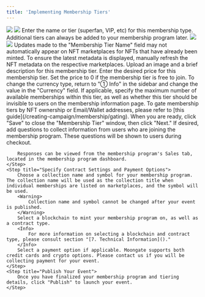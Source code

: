 ```yaml
---
title: 'Implementing Membership Tiers'
---
```

<Steps>
    <Step title="Click '③ Tiers'">
        <img src="/images/creating-campaign/membership/creating tier/Tier Button Location.png"/>
    </Step>
    <Step title="Click 'Add Tier'">
        <img src="/images/creating-campaign/membership/creating tier/Add Tier Button Location.png"/>
    </Step>
    <Step title="Add Membership Tier Name/Type">
        Enter the name or tier (superfan, VIP, etc) for this membership type. Additional tiers can always be added to your membership program later.
        <img src="/images/creating-campaign/membership/creating tier/Add Tier Name.png"/>
        <Frame>
            <img src="/images/creating-campaign/membership/creating tier/Tier Location.png" caption="Where customers will see the different tiers within the membership program"/>
        </Frame>
        <Warning>
            Updates made to the "Membership Tier Name" field may not automatically appear on NFT marketplaces for NFTs that have already been minted. To ensure the latest metadata is displayed, manually refresh the NFT metadata on the respective marketplaces.
        </Warning>
        <Tabs>
            <Tab title="Membership Tier Description">
            </Tab>
            <Tab title="Membership Tier Image">
            </Tab>
        </Tabs>
    </Step>
    <Step title="Add Membership Tier Image and Description">
        Upload an image and a brief description for this membership tier.
    </Step>
    <Step title="Specify Membership Tier Price">
        Enter the desired price for this membership tier.
        <Info>
            Set the price to 0 if the membership tier is free to join.
        </Info>
        <Info>
            To change the currency type, return to "① Info" in the sidebar and change the value in the "Currency" field.
        </Info>
    </Step>
    <Step title="Specify Advanced Options (Optional)">
        If applicable, specify the maximum number of available memberships within this tier, as well as whether this tier should be invisible to users on the membership information page.
        <Info>
            To gate membership tiers by NFT ownership or Email/Wallet addresses, please refer to [this guide](/creating-campaign/membership/gating).
        </Info>
        When you are ready, click "Save" to close the "Membership Tier" window, then click "Next."
    </Step>
    <Step title="Add Questions (Optional)">
        If desired, add questions to collect information from users who are joining the membership program. These questions will be shown to users during checkout.
        
        Responses can be viewed from the membership program's Sales tab, located in the membership program dashboard.
    </Step>
    <Step title="Specify Contract Settings and Payment Options">
        Choose a collection name and symbol for your membership program. The collection name will be used as the collection title when individual memberships are listed on marketplaces, and the symbol will be used.
        <Warning>
            Collection name and symbol cannot be changed after your event is published.
        </Warning>
        Select a blockchain to mint your membership program on, as well as a contract type.
        <Info>
            For more information on selecting a blockchain and contract type, please consult section "[7. Technical Information]()."
        </Info>
        Select a payment option if applicable. Moongate supports both credit cards and crypto options. Please contact us if you will be collecting payment for your event.
    </Step>
    <Step title="Publish Your Event">
        Once you have finalized your membership program and tiering details, click "Publish" to launch your event.
    </Step>
</Steps>